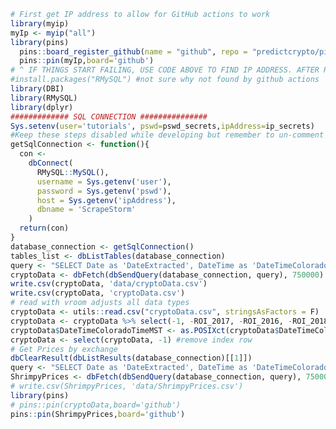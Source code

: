 ```r
# First get IP address to allow for GitHub actions to work
library(myip)
myIp <- myip("all")
library(pins)
  pins::board_register_github(name = "github", repo = "predictcrypto/pins", branch = "master", token = myGithubToken)
  pins::pin(myIp,board='github')
# ^ IF THINGS START FAILING, USE CODE ABOVE TO FIND IP ADDRESS. AFTER RUNNING CHECK RIES9112/PINS/myIp
#install.packages("RMySQL") #not sure why not found by github actions
library(DBI)
library(RMySQL)
library(dplyr)
############# SQL CONNECTION ###############
Sys.setenv(user='tutorials', pswd=pswd_secrets,ipAddress=ip_secrets)
#Keep these steps disabled while developing but remember to un-comment these out!
getSqlConnection <- function(){
  con <-
    dbConnect(
      RMySQL::MySQL(),
      username = Sys.getenv('user'),
      password = Sys.getenv('pswd'),
      host = Sys.getenv('ipAddress'),
      dbname = 'ScrapeStorm'
    )
  return(con)
}
database_connection <- getSqlConnection()
tables_list <- dbListTables(database_connection)
query <- "SELECT Date as 'DateExtracted', DateTime as 'DateTimeColoradoTimeMST', Name, Rank, PriceUSD, PriceBTC, PercChange24hVsUSD, PercChange24hVsBTC, Reported_MarketCap, Reported24hVolume, VolumeTurnover24h, Reported_Supply, CurrentInflation, ATH_USD, TimeFromATH, PercDownFromATH, BreakevenMultiple, PercUpSinceLow, PercChange7d, PercChange7d_BTC, PercChange30d, PercChange30d_BTC, PercChange90d, PercChange90d_BTC, PercChange1y,PercChange1y_BTC, PercChange_MTD, PercChange_QTD, PercChange_YTD, NetworkPercStaking, FlipsideFCAS_Grade, FlipsideFCAS_Rating, FlipsideScore_Dev, FlipsideScore_Utility, FlipsideScore_Maturity, TokenInsight_Grade, TokenInsight_TeamScore, TokenInsight_SubjectScore, TxVol24h, AdjstedTxVol24h, MedianTxValueUSD, ActiveAddresses, Transactions24h, Fees24hUSD, MedianFeeUSD, AvgDifficulty, KilobytesAdded24h, NumBlocks24h, Git_Stars, Git_Watchers, Git_CommitsLast90Days, Git_CommitsLastYear, Git_LinesAddedLast90Days, Git_LinesAddedLastYear, Git_LinesRemovedLast90Days, Git_LinesRemovedLastYear, ROI_2018, ROI_2017, ROI_2016, Volatility30d, Volatility90d, Volatility1y, Volatility3y, Sharpe30d, Sharpe90d, Sharpe1y, Sharpe3y, BlockReward, TargetBlockTimeSeconds, OnChainGovernanceStructure, IsTreasuryDecentralized, LaunchStyle, MiningAlgorithm, NextHalvingDate, GenesisBlockDate, Age, HasExperienced51PercAttack, EmissionType_General, EmissionType_Precise, IsSupplyCapped, MaxSupply, Sector, Category, TokenUsage, TokenType, ConsensusAlgorithm, pkDummy FROM Messari WHERE Date >= date_sub(now(), INTERVAL 31 DAY) AND Name != '' order by pkDummy desc, cast(Rank as unsigned) asc" #Manually picked all fields that could be interesting for this + Use Case tutorial
cryptoData <- dbFetch(dbSendQuery(database_connection, query), 750000)
write.csv(cryptoData, 'data/cryptoData.csv')
write.csv(cryptoData, 'cryptoData.csv')
# read with vroom adjusts all data types
cryptoData <- utils::read.csv("cryptoData.csv", stringsAsFactors = F)
cryptoData <- cryptoData %>% select(-1, -ROI_2017, -ROI_2016, -ROI_2018)
cryptoData$DateTimeColoradoTimeMST <- as.POSIXct(cryptoData$DateTimeColoradoTimeMST, tz='America/Denver')
cryptoData <- select(cryptoData, -1) #remove index row
# Get Prices by exchange
dbClearResult(dbListResults(database_connection)[[1]])
query <- "SELECT Date as 'DateExtracted', DateTime as 'DateTimeColoradoTimeMST', Name, Price as 'PriceUSD', Exchange FROM ShrimpyPrices WHERE Date >= date_sub(now(), INTERVAL 31 DAY) AND Name != '' order by pkDummy desc"
ShrimpyPrices <- dbFetch(dbSendQuery(database_connection, query), 750000)
# write.csv(ShrimpyPrices, 'data/ShrimpyPrices.csv')
library(pins)
# pins::pin(cryptoData,board='github')
pins::pin(ShrimpyPrices,board='github')
```
